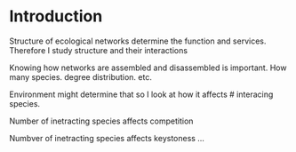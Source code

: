 # Introduction

Structure of ecological networks determine the function and services.
Therefore I study structure and their interactions

Knowing how networks are assembled and disassembled is important. 
How many species. degree distribution. etc. 

Environment might determine that so I look at how it affects # interacing species. 

Number of inetracting species affects competition

Numbver of inetracting species affects keystoness ...
